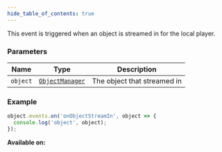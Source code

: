 ```yaml
---
hide_table_of_contents: true
---
```



This event is triggered when an object is streamed in for the local player.

### Parameters

| Name     | Type                                        | Description                 |
| -------- | ------------------------------------------- | --------------------------- |
| `object` | [`ObjectManager`](/sdk/types/ObjectManager) | The object that streamed in |

### Example

```js
object.events.on('onObjectStreamIn', object => {
  console.log('object', object);
});
```

**Available on:** <ClientTag />
